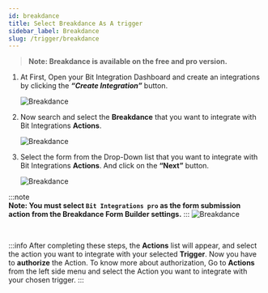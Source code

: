 ```yaml
---
id: breakdance
title: Select Breakdance As A trigger
sidebar_label: Breakdance
slug: /trigger/breakdance
---
```



> **Note: Breakdance is available on the free and pro version.**

1. At First, Open your Bit Integration Dashboard and create an integrations by clicking the **_“Create Integration”_** button.

   <Image src="trigger/_create-integrations" alt="Breakdance" w="1020" h="350" />

2. Now search and select the **Breakdance** that you want to integrate with Bit Integrations **Actions**.

   <Image src="trigger/breakdance/select-trigger" alt="Breakdance" w="1020" h="350" />

3. Select the form from the Drop-Down list that you want to integrate with Bit Integrations **Actions**. And click on the **“Next”** button.

   <Image src="trigger/breakdance/select-form-or-task-name" alt="Breakdance" w="1020" h="350"/>

:::note   
**Note: You must select `Bit Integrations pro` as the form submission action from the Breakdance Form Builder settings.**
:::
   <Image src="trigger/breakdance/select-custom-action" alt="Breakdance" w="1020" h="350"/>

<br/>

:::info
  After completing these steps, the **Actions** list will appear, and select the action you want to integrate with your selected **Trigger**. Now you have to **authorize** the Action. To know more about authorization, Go to **Actions** from the left side menu and select the Action you want to integrate with your chosen trigger.
:::

<Feedback/>